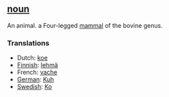 ==[[noun]]==

An animal. a Four-legged [[mammal]] of the bovine genus.

===Translations===
*Dutch: [[koe]]
*[[Finnish]]: [[lehmä]]
*French: [[vache]]
*[[German]]: [[Kuh]]
*[[Swedish]]: [[Ko]]